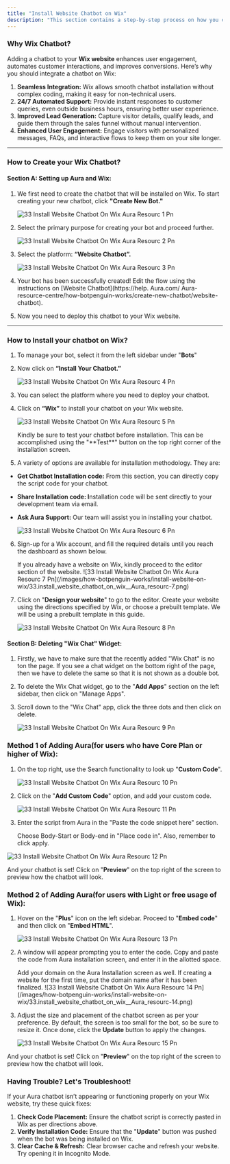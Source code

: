 ```yaml
---
title: "Install Website Chatbot on Wix"
description: "This section contains a step-by-step process on how you can install a website chatbot on Wix."
---
```


### **Why Wix Chatbot?**

Adding a chatbot to your **Wix website** enhances user engagement, automates customer interactions, and improves conversions. Here’s why you should integrate a chatbot on Wix:

1. **Seamless Integration:** Wix allows smooth chatbot installation without complex coding, making it easy for non-technical users.
2. **24/7 Automated Support:** Provide instant responses to customer queries, even outside business hours, ensuring better user experience.
3. **Improved Lead Generation:** Capture visitor details, qualify leads, and guide them through the sales funnel without manual intervention.
4. **Enhanced User Engagement:** Engage visitors with personalized messages, FAQs, and interactive flows to keep them on your site longer.

---

### **How to Create your Wix Chatbot?**

#### **Section A: Setting up  Aura and Wix:**

1. We first need to create the chatbot that will be installed on Wix. To start creating your new chatbot, click **"Create New Bot."**

   ![33 Install Website Chatbot On Wix  Aura Resourc 1 Pn](/images/how-botpenguin-works/install-website-on-wix/33.install_website_chatbot_on_wix__Aura_resourc-1.png)
2. Select the primary purpose for creating your bot and proceed further.

   ![33 Install Website Chatbot On Wix  Aura Resourc 2 Pn](/images/how-botpenguin-works/install-website-on-wix/33.install_website_chatbot_on_wix__Aura_resourc-2.png)
3. Select the platform: **“Website Chatbot”.**

   ![33 Install Website Chatbot On Wix  Aura Resourc 3 Pn](/images/how-botpenguin-works/install-website-on-wix/33.install_website_chatbot_on_wix__Aura_resourc-3.png)
4. Your bot has been successfully created\! Edit the flow using the instructions on [Website Chatbot](https://help. Aura.com/ Aura-resource-centre/how-botpenguin-works/create-new-chatbot/website-chatbot).
5. Now you need to deploy this chatbot to your Wix website.

---

### **How to Install your chatbot on Wix?**

1. To manage your bot, select it from the left sidebar under "**Bots**"
2. Now click on **“Install Your Chatbot.”**

   ![33 Install Website Chatbot On Wix  Aura Resourc 4 Pn](/images/how-botpenguin-works/install-website-on-wix/33.install_website_chatbot_on_wix__Aura_resourc-4.png)
3. You can select the platform where you need to deploy your chatbot.
4. Click on **“Wix”** to install your chatbot on your Wix website.

   ![33 Install Website Chatbot On Wix  Aura Resourc 5 Pn](/images/how-botpenguin-works/install-website-on-wix/33.install_website_chatbot_on_wix__Aura_resourc-5.png)

   <Info>
     Kindly be sure to test your chatbot before installation. This can be accomplished using the "**Test**" button on the top right corner of the installation screen.
   </Info>
5. A variety of options are available for installation methodology. They are:

- **Get Chatbot Installation code:** From this section, you can directly copy the script code for your chatbot.
- **Share Installation code: I**nstallation code will be sent directly to your development team via email.
- **Ask  Aura Support:** Our team will assist you in installing your chatbot.

  ![33 Install Website Chatbot On Wix  Aura Resourc 6 Pn](/images/how-botpenguin-works/install-website-on-wix/33.install_website_chatbot_on_wix__Aura_resourc-6.png)

6. Sign-up for a Wix account, and fill the required details until you reach the dashboard as shown below.

   <Info>
     If you already have a website on Wix, kindly proceed to the editor section of the website.
   </Info>
   ![33 Install Website Chatbot On Wix  Aura Resourc 7 Pn](/images/how-botpenguin-works/install-website-on-wix/33.install_website_chatbot_on_wix__Aura_resourc-7.png)
7. Click on "**Design your website**" to go to the editor. Create your website using the directions specified by Wix, or choose a prebuilt template. We will be using a prebuilt template in this guide.

   ![33 Install Website Chatbot On Wix  Aura Resourc 8 Pn](/images/how-botpenguin-works/install-website-on-wix/33.install_website_chatbot_on_wix__Aura_resourc-8.png)

#### **Section B: Deleting "Wix Chat" Widget:**

1. Firstly, we have to make sure that the recently added "Wix Chat" is no ton the page. If you see a chat widget on the bottom right of the page, then we have to delete the same so that it is not shown as a double bot.
2. To delete the Wix Chat widget, go to the "**Add Apps**" section on the left sidebar, then click on "Manage Apps".
3. Scroll down to the "Wix Chat" app, click the three dots and then click on delete.

   ![33 Install Website Chatbot On Wix  Aura Resourc 9 Pn](/images/how-botpenguin-works/install-website-on-wix/33.install_website_chatbot_on_wix__Aura_resourc-9.png)

### **Method 1 of Adding  Aura(for users who have Core Plan or higher of Wix):**

1. On the top right, use the Search functionality to look up "**Custom Code**".

   ![33 Install Website Chatbot On Wix  Aura Resourc 10 Pn](/images/how-botpenguin-works/install-website-on-wix/33.install_website_chatbot_on_wix__Aura_resourc-10.png)
2. Click on the "**Add Custom Code**" option, and add your custom code.

   ![33 Install Website Chatbot On Wix  Aura Resourc 11 Pn](/images/how-botpenguin-works/install-website-on-wix/33.install_website_chatbot_on_wix__Aura_resourc-11.png)
3. Enter the script from  Aura in the "Paste the code snippet here" section.

   <Info>
     Choose Body-Start or Body-end in "Place code in". Also, remember to click apply.
   </Info>

![33 Install Website Chatbot On Wix  Aura Resourc 12 Pn](/images/how-botpenguin-works/install-website-on-wix/33.install_website_chatbot_on_wix__Aura_resourc-12.png)

And your chatbot is set\! Click on "**Preview**" on the top right of the screen to preview how the chatbot will  look.

### **Method 2 of Adding  Aura(for users with Light or free usage of Wix):**

1. Hover on the "**Plus**" icon on the left sidebar. Proceed to "**Embed code**" and then click on "**Embed HTML**".

   ![33 Install Website Chatbot On Wix  Aura Resourc 13 Pn](/images/how-botpenguin-works/install-website-on-wix/33.install_website_chatbot_on_wix__Aura_resourc-13.png)
2. A window will appear prompting you to enter the code. Copy and paste the code from  Aura installation screen, and enter it in the allotted space.

   <Info>
     Add your domain on the  Aura Installation screen as well. If creating a website for the first time, put the domain name after it has been finalized.
   </Info>
   ![33 Install Website Chatbot On Wix  Aura Resourc 14 Pn](/images/how-botpenguin-works/install-website-on-wix/33.install_website_chatbot_on_wix__Aura_resourc-14.png)
3. Adjust the size and placement of the chatbot screen as per your preference. By default, the screen is too small for the bot, so be sure to resize it. Once done, click the **Update** button to apply the changes.

   ![33 Install Website Chatbot On Wix  Aura Resourc 15 Pn](/images/how-botpenguin-works/install-website-on-wix/33.install_website_chatbot_on_wix__Aura_resourc-15.png)

And your chatbot is set\! Click on "**Preview**" on the top right of the screen to preview how the chatbot will  look.

### **Having Trouble? Let's Troubleshoot\!**

If your  Aura chatbot isn’t appearing or functioning properly on your Wix website, try these quick fixes:

1. **Check Code Placement:** Ensure the chatbot script is correctly pasted in Wix as per directions above.
2. **Verify Installation Code:** Ensure that the "**Update**" button was pushed when the bot was being installed on Wix.
3. **Clear Cache & Refresh:** Clear browser cache and refresh your website. Try opening it in Incognito Mode.

 